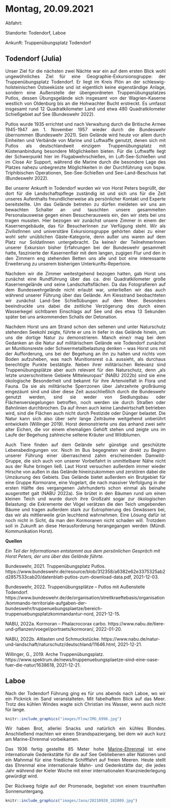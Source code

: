 # Montag, 20.09.2021

Abfahrt: 

Standorte: Todendorf, Laboe

Ankunft: Truppenübungsplatz Todendorf

## Todendorf (Julia)
<div style="text-align: justify">

Unser Ziel für die nächsten zwei Nächte war ein auf dem ersten Blick wohl ungewöhnliches Ziel für eine Geographie-Exkursionsgruppe: der Truppenübungsplatz Todendorf. Er liegt im Kreis Plön an der schleswig-holsteinischen Ostseeküste und ist eigentlich keine eigenständige Anlage, sondern eine Außenstelle der übergeordneten Truppenübungsplatzes Putlos, dessen Übungsgelände sich insgesamt von der Wagrien-Kaserne westlich von Oldenburg bis an die Hohwachter Bucht erstreckt. Es umfasst insgesamt rund 12 Quadratkilometer Land und etwa 480 Quadratkilometer Schießgebiet auf See (Bundeswehr 2022).

Putlos wurde 1935 errichtet und nach Verwaltung durch die Britische Armee 1945-1947 am 1. November 1957 wieder durch die Bundeswehr übernommen (Bundeswehr 2021). Sein Gelände wird heute vor allem durch Einheiten und Verbände von Marine und Luftwaffe genutzt, denen sich mit Putlos als deutschlandweit einzigem Truppenübungsplatz mit Küstenanbindung besondere Möglichkeiten bieten. Für die Luftwaffe liegt der Schwerpunkt hier im Flugabwehrschießen, im Luft-See-Schießen und im Close Air Support, während die Marine durch die besondere Lage des Platzes nahezu unbegrenzte Möglichkeiten in der Durchführung von bspw. Triphibischen Operationen, See-See-Schießen und See-Land-Beschuss hat (Bundeswehr 2022). 

Bei unserer Ankunft in Todendorf wurden wir von Horst Peters begrüßt, der dort für die Landschaftspflege zuständig ist und sich uns für die Zeit unseres Aufenthalts freundlicherweise als persönlicher Kontakt und Experte bereitstellte.  Um das Gelände betreten zu dürfen meldeten wir uns am bewachten Schalter an und tauschten unsere gesammelten Personalausweise gegen einen Besucherausweis ein, den wir stets bei uns tragen mussten. Hier bezogen wir zunächst unsere Zimmer in einem der Kasernengebäude, das für BesucherInnen zur Verfügung steht. Wir als ZivilistInnen und universitäre Exkursionsgruppe gehörten dabei zu einer wohl sehr unüblichen Gäste-Kategorie, denn außer uns waren auf dem Platz nur SoldatInnen untergebracht. Da keine/r der TeilnehmerInnen unserer Exkursion bisher Erfahrungen bei der Bundeswehr gesammelt hatte, faszinierte der Kasernenflair mit dem langen, zugigen Flur und den in den Zimmern eng stehenden Betten uns alle und bot eine interessante Erweiterung zu unserem bisherigen Unterkunfts-Repertoire.  

Nachdem wir die Zimmer weitestgehend bezogen hatten, gab Horst uns zunächst eine Rundführung über das ca. drei Quadratkilometer große Kasernengelände und seine Landschaftsflächen. Da das Fotografieren auf dem Bundeswehrgelände nicht erlaubt war, unterließen wir das auch während unserer Führung über das Gelände. Am Kiesstrand beobachteten wir zunächst Land-See Schießübungen auf dem Meer. Besonders beeindruckte uns dabei die zeitliche Verzögerung des durch einen Wasserkegel sichtbaren Einschlags auf See und des etwa 13 Sekunden später bei uns ankommenden Schalls der Detonation. 

Nachdem Horst uns am Strand schon den seltenen und unter Naturschutz stehenden Seekohl zeigte, führte er uns in tiefer in das Gelände hinein, um uns die dortige Natur zu demonstrieren. Manch eine/r mag bei dem Gedanken an die Natur auf militärischem Gelände wie Todendorf zunächst an Munitionsreste oder Schwermetallbelastung denken – was Horst uns mit der Aufforderung, uns bei der Begehung an ihn zu halten und nichts vom Boden aufzuheben, was nach Munitionsrest o.ä. aussieht, als durchaus berechtigte Punkte bestätigte. Neben ihrer militärischen Relevanz sind Truppenübungsplätze aber auch relevant für den Naturschutz, denn „als letzte unzerschnittene Gebiete Mitteleuropas“ (NABU 2022b) sind sie eine ökologische Besonderheit und bekannt für ihre Artenvielfalt in Flora und Fauna. Da sie als militärische Sperrzonen über Jahrzehnte großräumig eingezäunt sind und über diese Zeit ausschließlich durch die Bundeswehr genutzt werden, sind sie weder von Siedlungsbau oder Flächenversiegelungen betroffen, noch werden sie durch Straßen oder Bahnlinien durchbrochen. Da auf ihnen auch keine Landwirtschaft betrieben wird, sind die Flächen auch nicht durch Pestizide oder Dünger belastet. Die Natur kann sich also über sehr lange Zeiträume weitgehend unberührt entwickeln (Willinger 2019). Horst demonstrierte uns das anhand zwei sehr alter Eichen, die vor einem ehemaligen Gehöft stehen und zeigte uns im Laufe der Begehung zahlreiche seltene Kräuter und Wildblumen. 

Auch Tiere finden auf dem Gelände sehr günstige und geschützte Lebensbedingungen vor. Noch im Bus begegneten wir direkt zu Beginn unserer Führung einer überraschend zahm erscheinenden Damwild-Gruppe, die sich auch von unserer Vorbeifahrt in unmittelbarer Nähe nicht aus der Ruhe bringen ließ. Laut Horst versuchen außerdem immer wieder Hirsche von außen in das Gelände hineinzukommen und zerstören dabei die Umzäunung des Gebiets. Das Gelände bietet außerdem ein Brutgebiet für eine Gruppe Kormorane, eine Vogelart, die nach massiver Verfolgung in der ersten Hälfte des vergangenen Jahrhunderts schon einmal als beinahe ausgerottet galt (NABU 2022a). Sie brütet in den Bäumen rund um einen kleinen Teich und wurde durch ihre Großzahl sogar zur ökologischen Belastung: die Exkremente der Vögel verätzen die den Teich umgebenden Bäume und tragen außerdem stark zur Eutrophierung des Gewässers bei, das wir als mittlerweile grün leuchtend wahrnehmen. Eine Lösung dafür ist noch nicht in Sicht, da man den Kormoranen nicht schaden will. Trotzdem soll in Zukunft an diese Herausforderung herangegangen werden (Mündl. Kommunikation Horst). 

</div>

**Quellen** 

*Ein Teil der Informationen entstammt aus dem persönlichen Gespräch mit Horst Peters, der uns über das Gelände führte.*

Bundeswehr, 2021. Truppenübungsplatz Putlos. https://www.bundeswehr.de/resource/blob/312358/a6382e62e3375325ab2d2857533cab20/datenblatt-putlos-zum-download-data.pdf, 2021-12-03. 

Bundeswehr, 2022. Truppenübungsplätze – Putlos mit Außenstelle Todendorf. https://www.bundeswehr.de/de/organisation/streitkraeftebasis/organisation/kommando-territoriale-aufgaben-der-bundeswehr/truppenuebungsplaetze/bereich-truppenuebungsplatzkommandantur-nord, 2021-12-15.

NABU, 2022a. Kormoran – Phalacrocorax carbo. https://www.nabu.de/tiere-und-pflanzen/voegel/portraets/kormoran/, 2022-01-20. 

NABU, 2022b. Altlasten und Schmuckstücke. https://www.nabu.de/natur-und-landschaft/naturschutz/deutschland/11646.html, 2021-12-21. 

Willinger, G., 2019. Arche Truppenübungsplatz. https://www.spektrum.de/news/truppenuebungsplaetze-sind-eine-oase-fuer-die-natur/1638618, 2021-12-21.


## Laboe

<div style="text-align: justify">
Nach der Todendorf Führung ging es für uns abends nach Laboe, wo wir ein Picknick im Sand veranstalteten. Mit fabelhaftem Blick auf das Meer. Trotz des kühlen Windes wagte sich Christian ins Wasser, wenn auch nicht für lange. 

```r
knitr::include_graphics("images/Flow/IMG_6996.jpg")
```

Wir haben Brot, allerlei Snacks und natürlich ein kühles Blondes. Anschließend machten wir einen Strandspaziergang, bei dem wir auch kurz am Marine-Ehrenmal vorbeikamen.  

Das 1936 fertig gestellte 85 Meter hohe [Marine-Ehrenmal]( https://deutscher-marinebund.de/marine-ehrenmal-u-995/marine-ehrenmal/) ist eine internationale Gedenkstätte für die auf See Gebliebenen aller Nationen und ein Mahnmal für eine friedliche Schifffahrt auf freien Meeren. Heute stellt das Ehrenmal eine internationale Mahn- und Gedenkstätte dar, die jedes Jahr während der Kieler Woche mit einer internationalen Kranzniederlegung gewürdigt wird.

Der Rückweg folgte auf der Promenade, begleitet von einem traumhaften Sonnenuntergang.


```r
knitr::include_graphics("images/Jana/20210920_182809.jpg")
```


</div>



